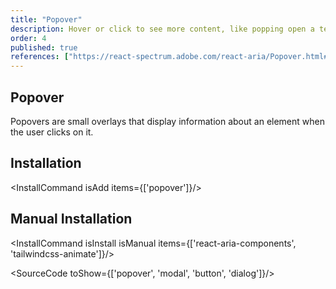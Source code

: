 ```yaml
---
title: "Popover"
description: Hover or click to see more content, like popping open a tent, useful for additional info without leaving the context..
order: 4
published: true
references: ["https://react-spectrum.adobe.com/react-aria/Popover.html#props", "https://github.com/jamiebuilds/tailwindcss-animate"]
---
```


## Popover
Popovers are small overlays that display information about an element when the user clicks on it.
<How toUse="overlays/popover-demo" />

## Installation
<InstallCommand isAdd items={['popover']}/>


## Manual Installation

<InstallCommand isInstall isManual items={['react-aria-components', 'tailwindcss-animate']}/>

<SourceCode toShow={['popover', 'modal', 'button', 'dialog']}/>

